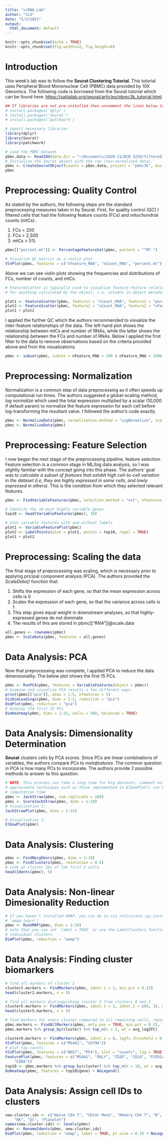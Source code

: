 ```yaml
---
title: "scRNA_Lab"
author: "Sid"
date: "5/3/2021"
output:
  html_document: default
---
```


```r
knitr::opts_chunk$set(echo = TRUE)
knitr::opts_chunk$set(fig.width=12, fig.height=8) 
```

# Introduction 
This week's lab was to follow the **Seurat Clustering Tutorial**. This tutorial uses Peripheral Blood Mononuclear Cell (PBMC) data provided by 10X Genomics. The following code is borrowed from the Seurat tutorial which can be found here: <https://satijalab.org/seurat/articles/pbmc3k_tutorial.html>. 

```r
## If libraries are not pre-installed then uncomment the lines below to install them 
# install.packages('dplyr')
# install.packages('Seurat')
# install.packages('patchwork')

# import necessary libraries 
library(dplyr)
library(Seurat)
library(patchwork)

# Load the PBMC dataset
pbmc.data <- Read10X(data.dir = "~/Documents/2020-21/BCB 5250/filtered_gene_bc_matrices/hg19/")
# Initialize the Seurat object with the raw (non-normalized data).
pbmc <- CreateSeuratObject(counts = pbmc.data, project = "pbmc3k", min.cells = 3, min.features = 200)
pbmc
```

# Preprocessing: Quality Control 
As stated by the authors, the following steps are the standard preprocessing measures taken in by Seurat. First, for quality control (QC) I filtered cells that had the following feature counts (FCs) and mitochondrial counts (mtCs): 
  
  1. FCs < 200
  2. FCs > 2,500
  3. mtCs > 5% 

```r
pbmc[["percent.mt"]] <- PercentageFeatureSet(pbmc, pattern = "^MT-")

# Visualize QC metrics as a violin plot
VlnPlot(pbmc, features = c("nFeature_RNA", "nCount_RNA", "percent.mt"), ncol = 3)
```

Above we can see violin plots showing the frequencies and distributions of FCs, number of counts, and mtCs. 
```r
# FeatureScatter is typically used to visualize feature-feature relationships, but can be used
# for anything calculated by the object, i.e. columns in object metadata, PC scores etc.

plot1 <- FeatureScatter(pbmc, feature1 = "nCount_RNA", feature2 = "percent.mt")
plot2 <- FeatureScatter(pbmc, feature1 = "nCount_RNA", feature2 = "nFeature_RNA")
plot1 + plot2
```

I applied the further QC which the authors recommended to visualize the inter-feature relationships of the data. The left-hand plot shows the relationship between mtCs and number of RNAs, while the latter shows the relationship between the FCs and number of RNAs. Below I applied the first filter to the data to remove observations based on the criteria provided above and from the visualizations. 
```r
pbmc <- subset(pbmc, subset = nFeature_RNA > 200 & nFeature_RNA < 2500 & percent.mt < 5)
```

# Preprocessing: Normalization 

Normalization is a common step of data preprocessing as it often speeds up computational run times. The authors suggested a global-scaling method, *log normalize* which used the total expression multiplied by a scalar (10,000 if default param) to normalize the feature expression for each cell before log-transforming the resultant value. I followed the author's code exactly. 

```r
pbmc <- NormalizeData(pbmc, normalization.method = "LogNormalize", scale.factor = 10000)
pbmc <- NormalizeData(pbmc)
```

# Preprocessing: Feature Selection 

I now began the next stage of the preprocessing pipeline, feature selection. Feature selection is a common stage in ML/big data analysis, so I was slightly familiar with the concept going into this phase. The authors' goal was to *calculate a subset of features that exhibit high cell-to-cell variation in the dataset (i.e, they are highly expressed in some cells, and lowly expressed in others)*. This is the condition from which they selected relevant features. 

```r
pbmc <- FindVariableFeatures(pbmc, selection.method = "vst", nfeatures = 2000)

# Identify the 10 most highly variable genes
top10 <- head(VariableFeatures(pbmc), 10)

# plot variable features with and without labels
plot1 <- VariableFeaturePlot(pbmc)
plot2 <- LabelPoints(plot = plot1, points = top10, repel = TRUE)
plot1 + plot2
```

# Preprocessing: Scaling the data
The final stage of preprocessing was scaling, which is necessary prior to applying pricipal component analysis (PCA). The authors provided the *ScaleData()* function that: 

  1. Shifts the expression of each gene, so that the mean expression across cells is 0
  2. Scales the expression of each gene, so that the variance across cells is 1
  3. This step gives equal weight in downstream analyses, so that highly-expressed genes do not dominate
  4. The results of this are stored in pbmc[["RNA"]]@scale.data
  
```r
all.genes <- rownames(pbmc)
pbmc <- ScaleData(pbmc, features = all.genes)
```

# Data Analysis: PCA 

Now that preprocessing was complete, I applied PCA to reduce the data dimensionality. The below plot shows the first 15 PCs. 

```r
pbmc <- RunPCA(pbmc, features = VariableFeatures(object = pbmc))
# Examine and visualize PCA results a few different ways
print(pbmc[["pca"]], dims = 1:5, nfeatures = 5)
VizDimLoadings(pbmc, dims = 1:2, reduction = "pca")
DimPlot(pbmc, reduction = "pca")
# display the first 15 PCs
DimHeatmap(pbmc, dims = 1:15, cells = 500, balanced = TRUE)
```

# Data Analysis: Dimensionality Determination 

**Seurat** clusters cells by PCA scores. Since PCs are linear combinations of variables, the authors compare PCs to *metafeatures*. The common question in PCA is how many PCs to incorporate. The authors provide 2 possible methods to answer to this question. 

```r
# NOTE: This process can take a long time for big datasets, comment out for expediency. More
# approximate techniques such as those implemented in ElbowPlot() can be used to reduce
# computation time
pbmc <- JackStraw(pbmc, num.replicate = 100)
pbmc <- ScoreJackStraw(pbmc, dims = 1:20)
# Visualization 1: 
JackStrawPlot(pbmc, dims = 1:15)

# Visualization 2: 
ElbowPlot(pbmc)
```

# Data Analysis: Clustering 

```r
pbmc <- FindNeighbors(pbmc, dims = 1:10)
pbmc <- FindClusters(pbmc, resolution = 0.5)
# Look at cluster IDs of the first 5 cells
head(Idents(pbmc), 5)
```

# Data Analysis: Non-linear Dimesionality Reduction

```r
# If you haven't installed UMAP, you can do so via reticulate::py_install(packages =
# 'umap-learn')
pbmc <- RunUMAP(pbmc, dims = 1:10)
# note that you can set `label = TRUE` or use the LabelClusters function to help label
# individual clusters
DimPlot(pbmc, reduction = "umap")
```

# Data Analysis: Finding cluster biomarkers
```r
# find all markers of cluster 2
cluster2.markers <- FindMarkers(pbmc, ident.1 = 2, min.pct = 0.25)
head(cluster2.markers, n = 5)

# find all markers distinguishing cluster 5 from clusters 0 and 3
cluster5.markers <- FindMarkers(pbmc, ident.1 = 5, ident.2 = c(0, 3), min.pct = 0.25)
head(cluster5.markers, n = 5)

# find markers for every cluster compared to all remaining cells, report only the positive ones
pbmc.markers <- FindAllMarkers(pbmc, only.pos = TRUE, min.pct = 0.25, logfc.threshold = 0.25)
pbmc.markers %>% group_by(cluster) %>% top_n(n = 2, wt = avg_log2FC)

cluster0.markers <- FindMarkers(pbmc, ident.1 = 0, logfc.threshold = 0.25, test.use = "roc", only.pos = TRUE)
VlnPlot(pbmc, features = c("MS4A1", "CD79A"))
# plot raw counts
VlnPlot(pbmc, features = c("NKG7", "PF4"), slot = "counts", log = TRUE)
FeaturePlot(pbmc, features = c("MS4A1", "GNLY", "CD3E", "CD14", "FCER1A", "FCGR3A", "LYZ", "PPBP", 
    "CD8A"))
top10 <- pbmc.markers %>% group_by(cluster) %>% top_n(n = 10, wt = avg_log2FC)
DoHeatmap(pbmc, features = top10$gene) + NoLegend()
```

# Data Analysis: Assign cell IDs to clusters
```r
new.cluster.ids <- c("Naive CD4 T", "CD14+ Mono", "Memory CD4 T", "B", "CD8 T", "FCGR3A+ Mono", 
    "NK", "DC", "Platelet")
names(new.cluster.ids) <- levels(pbmc)
pbmc <- RenameIdents(pbmc, new.cluster.ids)
DimPlot(pbmc, reduction = "umap", label = TRUE, pt.size = 0.5) + NoLegend()
```
